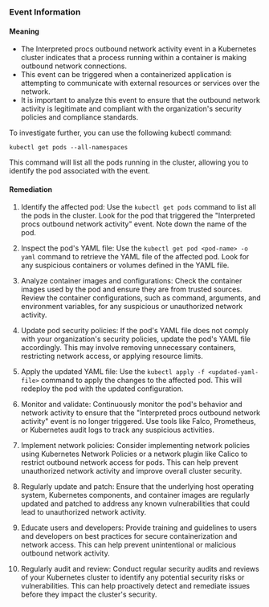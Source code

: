 
### Event Information

#### Meaning

- The Interpreted procs outbound network activity event in a Kubernetes cluster indicates that a process running within a container is making outbound network connections.
- This event can be triggered when a containerized application is attempting to communicate with external resources or services over the network.
- It is important to analyze this event to ensure that the outbound network activity is legitimate and compliant with the organization's security policies and compliance standards.

To investigate further, you can use the following kubectl command:
```
kubectl get pods --all-namespaces
```
This command will list all the pods running in the cluster, allowing you to identify the pod associated with the event.

#### Remediation

1. Identify the affected pod: Use the `kubectl get pods` command to list all the pods in the cluster. Look for the pod that triggered the "Interpreted procs outbound network activity" event. Note down the name of the pod.

2. Inspect the pod's YAML file: Use the `kubectl get pod <pod-name> -o yaml` command to retrieve the YAML file of the affected pod. Look for any suspicious containers or volumes defined in the YAML file.

3. Analyze container images and configurations: Check the container images used by the pod and ensure they are from trusted sources. Review the container configurations, such as command, arguments, and environment variables, for any suspicious or unauthorized network activity.

4. Update pod security policies: If the pod's YAML file does not comply with your organization's security policies, update the pod's YAML file accordingly. This may involve removing unnecessary containers, restricting network access, or applying resource limits.

5. Apply the updated YAML file: Use the `kubectl apply -f <updated-yaml-file>` command to apply the changes to the affected pod. This will redeploy the pod with the updated configuration.

6. Monitor and validate: Continuously monitor the pod's behavior and network activity to ensure that the "Interpreted procs outbound network activity" event is no longer triggered. Use tools like Falco, Prometheus, or Kubernetes audit logs to track any suspicious activities.

7. Implement network policies: Consider implementing network policies using Kubernetes Network Policies or a network plugin like Calico to restrict outbound network access for pods. This can help prevent unauthorized network activity and improve overall cluster security.

8. Regularly update and patch: Ensure that the underlying host operating system, Kubernetes components, and container images are regularly updated and patched to address any known vulnerabilities that could lead to unauthorized network activity.

9. Educate users and developers: Provide training and guidelines to users and developers on best practices for secure containerization and network access. This can help prevent unintentional or malicious outbound network activity.

10. Regularly audit and review: Conduct regular security audits and reviews of your Kubernetes cluster to identify any potential security risks or vulnerabilities. This can help proactively detect and remediate issues before they impact the cluster's security.

